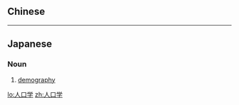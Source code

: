 {{also|人口學}}
==Chinese==
{{zh-see|人口學}}

----

==Japanese==
{{ja-kanjitab|じん|こう|がく|yomi=o}}

===Noun===
{{ja-noun|じんこうがく}}

# [[demography]]

[[lo:人口学]]
[[zh:人口学]]